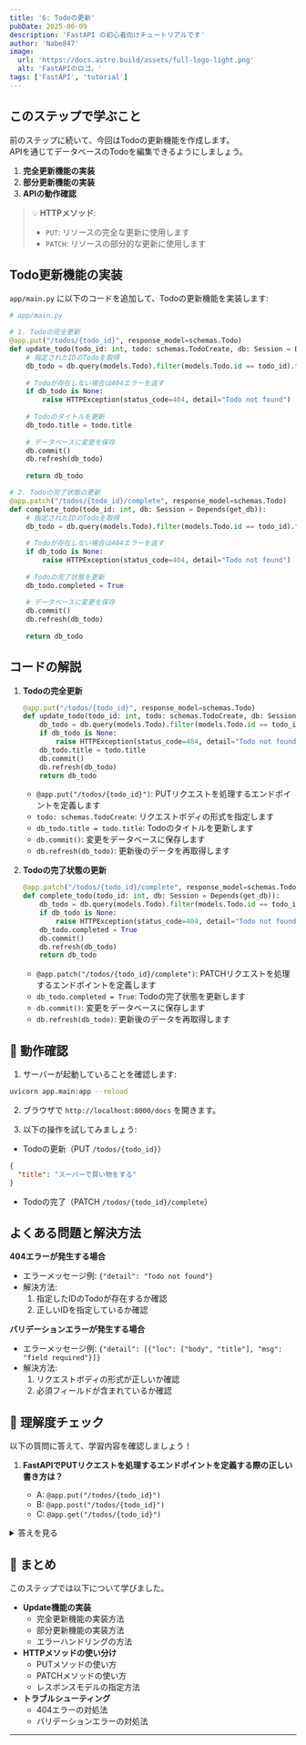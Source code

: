 ```yaml
---
title: '6: Todoの更新'
pubDate: 2025-06-09
description: 'FastAPI の初心者向けチュートリアルです'
author: 'Nabe847'
image:
  url: 'https://docs.astro.build/assets/full-logo-light.png'
  alt: 'FastAPIのロゴ。'
tags: ['FastAPI', 'tutorial']
---
```


## このステップで学ぶこと

前のステップに続いて、今回はTodoの更新機能を作成します。  
APIを通じてデータベースのTodoを編集できるようにしましょう。

1. **完全更新機能の実装**
2. **部分更新機能の実装**
3. **APIの動作確認**

> 💡 **HTTPメソッド**:  
> - `PUT`: リソースの完全な更新に使用します  
> - `PATCH`: リソースの部分的な更新に使用します

## Todo更新機能の実装

`app/main.py` に以下のコードを追加して、Todoの更新機能を実装します:

```python
# app/main.py

# 1. Todoの完全更新
@app.put("/todos/{todo_id}", response_model=schemas.Todo)
def update_todo(todo_id: int, todo: schemas.TodoCreate, db: Session = Depends(get_db)):
    # 指定されたIDのTodoを取得
    db_todo = db.query(models.Todo).filter(models.Todo.id == todo_id).first()
    
    # Todoが存在しない場合は404エラーを返す
    if db_todo is None:
        raise HTTPException(status_code=404, detail="Todo not found")
    
    # Todoのタイトルを更新
    db_todo.title = todo.title
    
    # データベースに変更を保存
    db.commit()
    db.refresh(db_todo)
    
    return db_todo

# 2. Todoの完了状態の更新
@app.patch("/todos/{todo_id}/complete", response_model=schemas.Todo)
def complete_todo(todo_id: int, db: Session = Depends(get_db)):
    # 指定されたIDのTodoを取得
    db_todo = db.query(models.Todo).filter(models.Todo.id == todo_id).first()
    
    # Todoが存在しない場合は404エラーを返す
    if db_todo is None:
        raise HTTPException(status_code=404, detail="Todo not found")
    
    # Todoの完了状態を更新
    db_todo.completed = True
    
    # データベースに変更を保存
    db.commit()
    db.refresh(db_todo)
    
    return db_todo
```

## コードの解説

1. **Todoの完全更新**

   ```python
   @app.put("/todos/{todo_id}", response_model=schemas.Todo)
   def update_todo(todo_id: int, todo: schemas.TodoCreate, db: Session = Depends(get_db)):
       db_todo = db.query(models.Todo).filter(models.Todo.id == todo_id).first()
       if db_todo is None:
           raise HTTPException(status_code=404, detail="Todo not found")
       db_todo.title = todo.title
       db.commit()
       db.refresh(db_todo)
       return db_todo
   ```

   - `@app.put("/todos/{todo_id}")`: PUTリクエストを処理するエンドポイントを定義します
   - `todo: schemas.TodoCreate`: リクエストボディの形式を指定します
   - `db_todo.title = todo.title`: Todoのタイトルを更新します
   - `db.commit()`: 変更をデータベースに保存します
   - `db.refresh(db_todo)`: 更新後のデータを再取得します

2. **Todoの完了状態の更新**

   ```python
   @app.patch("/todos/{todo_id}/complete", response_model=schemas.Todo)
   def complete_todo(todo_id: int, db: Session = Depends(get_db)):
       db_todo = db.query(models.Todo).filter(models.Todo.id == todo_id).first()
       if db_todo is None:
           raise HTTPException(status_code=404, detail="Todo not found")
       db_todo.completed = True
       db.commit()
       db.refresh(db_todo)
       return db_todo
   ```

   - `@app.patch("/todos/{todo_id}/complete")`: PATCHリクエストを処理するエンドポイントを定義します
   - `db_todo.completed = True`: Todoの完了状態を更新します
   - `db.commit()`: 変更をデータベースに保存します
   - `db.refresh(db_todo)`: 更新後のデータを再取得します

## 🚀 動作確認

1. サーバーが起動していることを確認します:

```bash
uvicorn app.main:app --reload
```

2. ブラウザで `http://localhost:8000/docs` を開きます。

3. 以下の操作を試してみましょう:

- Todoの更新（PUT `/todos/{todo_id}`）
```json
{
  "title": "スーパーで買い物をする"
}
```
- Todoの完了（PATCH `/todos/{todo_id}/complete`）

## よくある問題と解決方法

**404エラーが発生する場合**

- エラーメッセージ例: `{"detail": "Todo not found"}`
- 解決方法:
  1. 指定したIDのTodoが存在するか確認
  2. 正しいIDを指定しているか確認

**バリデーションエラーが発生する場合**

- エラーメッセージ例: `{"detail": [{"loc": ["body", "title"], "msg": "field required"}]}`
- 解決方法:
  1. リクエストボディの形式が正しいか確認
  2. 必須フィールドが含まれているか確認

## 🎯 理解度チェック

以下の質問に答えて、学習内容を確認しましょう！

1. **FastAPIでPUTリクエストを処理するエンドポイントを定義する際の正しい書き方は？**

   - A: `@app.put("/todos/{todo_id}")`
   - B: `@app.post("/todos/{todo_id}")`
   - C: `@app.get("/todos/{todo_id}")`

<details>
<summary>答えを見る</summary>

   **答え: A: `@app.put("/todos/{todo_id}")`**

   - PUTはリソースの完全な更新に使われるHTTPメソッドです
   - FastAPIでは`@app.put()`デコレータを使ってPUTリクエストを処理します
   - 参考: [FastAPI公式ドキュメント](https://fastapi.tiangolo.com/tutorial/body-updates/)
</details>

## 📝 まとめ

このステップでは以下について学びました。

- **Update機能の実装**
  - 完全更新機能の実装方法
  - 部分更新機能の実装方法
  - エラーハンドリングの方法
- **HTTPメソッドの使い分け**
  - PUTメソッドの使い方
  - PATCHメソッドの使い方
  - レスポンスモデルの指定方法
- **トラブルシューティング**
  - 404エラーの対処法
  - バリデーションエラーの対処法

--- 